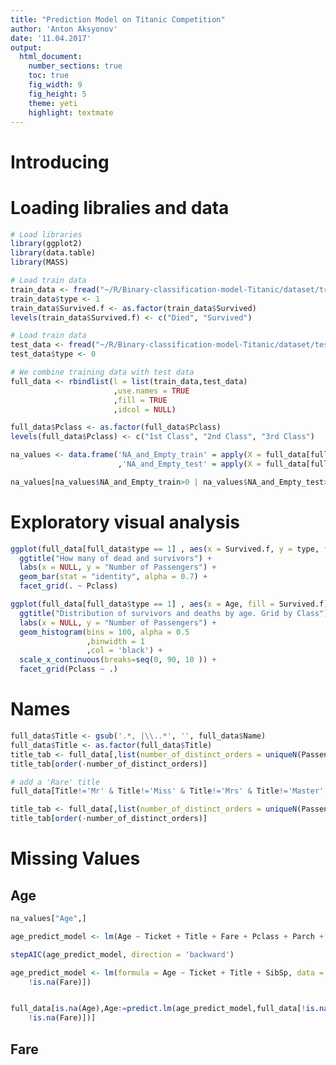 ```yaml
---
title: "Prediction Model on Titanic Competition"
author: 'Anton Aksyonov'
date: '11.04.2017'
output:
  html_document:
    number_sections: true
    toc: true
    fig_width: 9
    fig_height: 5
    theme: yeti
    highlight: textmate
---
```


# Introducing

# Loading libralies and data

```r
# Load libraries 
library(ggplot2)
library(data.table)
library(MASS)
```


```r
# Load train data
train_data <- fread("~/R/Binary-classification-model-Titanic/dataset/train.csv", stringsAsFactors = TRUE)
train_data$type <- 1
train_data$Survived.f <- as.factor(train_data$Survived)
levels(train_data$Survived.f) <- c("Died", "Survived")

# Load train data
test_data <- fread("~/R/Binary-classification-model-Titanic/dataset/test.csv", stringsAsFactors = TRUE)
test_data$type <- 0
```


```r
# We combine training data with test data
full_data <- rbindlist(l = list(train_data,test_data)
                       ,use.names = TRUE
                       ,fill = TRUE
                       ,idcol = NULL)

full_data$Pclass <- as.factor(full_data$Pclass)
levels(full_data$Pclass) <- c("1st Class", "2nd Class", "3rd Class")

```


```r
na_values <- data.frame('NA_and_Empty_train' = apply(X = full_data[full_data$type == 1,],2, function(x){sum(is.na(x) | x == "")})
                        ,'NA_and_Empty_test' = apply(X = full_data[full_data$type == 0,],2, function(x){sum(is.na(x) | x == "")}))

na_values[na_values$NA_and_Empty_train>0 | na_values$NA_and_Empty_test>0,]


```

# Exploratory visual analysis
```r
ggplot(full_data[full_data$type == 1] , aes(x = Survived.f, y = type, fill = Survived.f)) + 
  ggtitle("How many of dead and survivors") + 
  labs(x = NULL, y = "Number of Passengers") +
  geom_bar(stat = "identity", alpha = 0.7) + 
  facet_grid(. ~ Pclass)
```


```r
ggplot(full_data[full_data$type == 1] , aes(x = Age, fill = Survived.f)) + 
  ggtitle("Distribution of survivors and deaths by age. Grid by Class") + 
  labs(x = NULL, y = "Number of Passengers") +
  geom_histogram(bins = 100, alpha = 0.5
                 ,binwidth = 1
                 ,col = 'black') + 
  scale_x_continuous(breaks=seq(0, 90, 10 )) +
  facet_grid(Pclass ~ .)
```

# Names 
```r

full_data$Title <- gsub('.*, |\\..*', '', full_data$Name) 
full_data$Title <- as.factor(full_data$Title)
title_tab <- full_data[,list(number_of_distinct_orders = uniqueN(PassengerId)), by = list(Title)]
title_tab[order(-number_of_distinct_orders)]
```


```r
# add a 'Rare' title
full_data[Title!='Mr' & Title!='Miss' & Title!='Mrs' & Title!='Master',Title:='Rare']
```


```r
title_tab <- full_data[,list(number_of_distinct_orders = uniqueN(PassengerId)), by = Title]
title_tab[order(-number_of_distinct_orders)]
```

# Missing Values

## Age
```r
na_values["Age",]
```
```r

age_predict_model <- lm(Age ~ Ticket + Title + Fare + Pclass + Parch + SibSp, data = full_data[!is.na(Age)&!is.na(Fare)])

stepAIC(age_predict_model, direction = 'backward')

```


```r

age_predict_model <- lm(formula = Age ~ Ticket + Title + SibSp, data = full_data[!is.na(Age) & 
    !is.na(Fare)])


full_data[is.na(Age),Age:=predict.lm(age_predict_model,full_data[!is.na(Age) & 
    !is.na(Fare)])]


```

## Fare
```r

```




